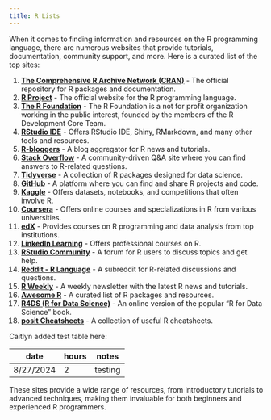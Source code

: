 ```yaml
---
title: R Lists
---
```


When it comes to finding information and resources on the R programming language, there are numerous websites that provide tutorials, documentation, community support, and more. Here is a curated list of the top sites:

1. **[The Comprehensive R Archive Network (CRAN)](https://cran.r-project.org/)** - The official repository for R packages and documentation.
16. **[R Project](https://www.r-project.org/)** - The official website for the R programming language.
9. **[The R Foundation](https://www.r-project.org/foundation/)** - The R Foundation is a not for profit organization working in the public interest, founded by the members of the R Development Core Team.
2. **[RStudio IDE](https://posit.co/products/open-source/rstudio//)** - Offers RStudio IDE, Shiny, RMarkdown, and many other tools and resources.
3. **[R-bloggers](https://www.r-bloggers.com/)** - A blog aggregator for R news and tutorials.
4. **[Stack Overflow](https://stackoverflow.com/questions/tagged/r)** - A community-driven Q&A site where you can find answers to R-related questions.
6. **[Tidyverse](https://www.tidyverse.org/)** - A collection of R packages designed for data science.
7. **[GitHub](https://github.com/topics/r)** - A platform where you can find and share R projects and code.
8. **[Kaggle](https://www.kaggle.com/)** - Offers datasets, notebooks, and competitions that often involve R.
10. **[Coursera](https://www.coursera.org/)** - Offers online courses and specializations in R from various universities.
11. **[edX](https://www.edx.org/)** - Provides courses on R programming and data analysis from top institutions.
12. **[LinkedIn Learning](https://www.linkedin.com/learning/)** - Offers professional courses on R.
13. **[RStudio Community](https://community.rstudio.com/)** - A forum for R users to discuss topics and get help.
14. **[Reddit - R Language](https://www.reddit.com/r/rprogramming/)** - A subreddit for R-related discussions and questions.
17. **[R Weekly](https://rweekly.org/)** - A weekly newsletter with the latest R news and tutorials.
18. **[Awesome R](https://awesome-r.com/)** - A curated list of R packages and resources.
19. **[R4DS (R for Data Science)](https://r4ds.had.co.nz/)** - An online version of the popular "R for Data Science" book.
20. **[posit Cheatsheets](https://posit.co/resources/cheatsheets/)** - A collection of useful R cheatsheets.

Caitlyn added test table here:

| date | hours | notes |
| --- | --- | ----- |
| 8/27/2024| 2| testing |

These sites provide a wide range of resources, from introductory tutorials to advanced techniques, making them invaluable for both beginners and experienced R programmers.